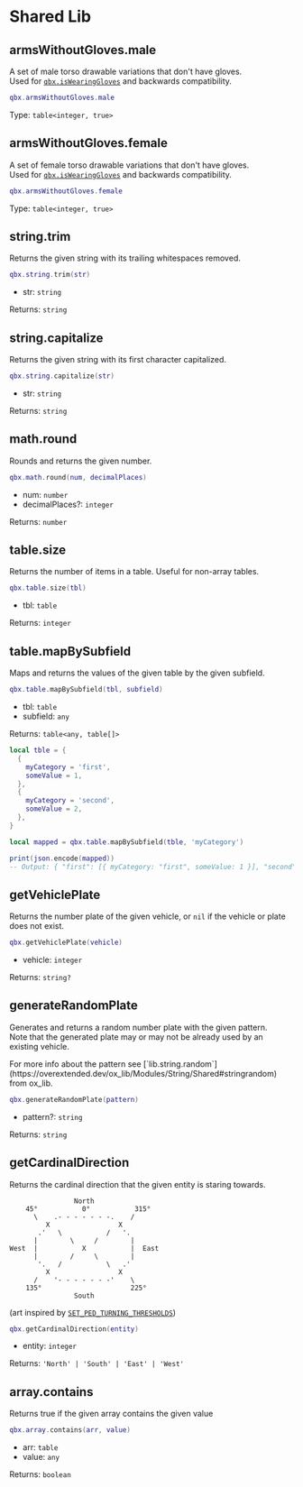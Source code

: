 
# Shared Lib

## armsWithoutGloves.male

A set of male torso drawable variations that don't have gloves. \
Used for [`qbx.isWearingGloves`](./client#iswearinggloves) and backwards compatibility.

```lua
qbx.armsWithoutGloves.male
```

Type: `table<integer, true>`

## armsWithoutGloves.female

A set of female torso drawable variations that don't have gloves. \
Used for [`qbx.isWearingGloves`](./client#iswearinggloves) and backwards compatibility.

```lua
qbx.armsWithoutGloves.female
```

Type: `table<integer, true>`

## string.trim

Returns the given string with its trailing whitespaces removed.

```lua
qbx.string.trim(str)
```

- str: `string`

Returns: `string`

## string.capitalize

Returns the given string with its first character capitalized.

```lua
qbx.string.capitalize(str)
```

- str: `string`

Returns: `string`

## math.round

Rounds and returns the given number.

```lua
qbx.math.round(num, decimalPlaces)
```

- num: `number`
- decimalPlaces?: `integer`

Returns: `number`

## table.size

Returns the number of items in a table. Useful for non-array tables.

```lua
qbx.table.size(tbl)
```

- tbl: `table`

Returns: `integer`

## table.mapBySubfield

Maps and returns the values of the given table by the given subfield.

```lua
qbx.table.mapBySubfield(tbl, subfield)
```

- tbl: `table`
- subfield: `any`

Returns: `table<any, table[]>`

```lua
local tble = {
  {
    myCategory = 'first',
    someValue = 1,
  },
  {
    myCategory = 'second',
    someValue = 2,
  },
}

local mapped = qbx.table.mapBySubfield(tble, 'myCategory')

print(json.encode(mapped))
-- Output: { "first": [{ myCategory: "first", someValue: 1 }], "second": [{ myCategory: "second", someValue: 2 }] }
```

## getVehiclePlate

Returns the number plate of the given vehicle, or `nil` if the vehicle or plate does not exist.

```lua
qbx.getVehiclePlate(vehicle)
```

- vehicle: `integer`

Returns: `string?`

## generateRandomPlate

Generates and returns a random number plate with the given pattern. \
Note that the generated plate may or may not be already used by an existing vehicle.

<Callout type='info'>
  For more info about the pattern see [`lib.string.random`](https://overextended.dev/ox_lib/Modules/String/Shared#stringrandom) from ox_lib.
</Callout>

```lua
qbx.generateRandomPlate(pattern)
```

- pattern?: `string`

Returns: `string`

## getCardinalDirection

Returns the cardinal direction that the given entity is staring towards.

```
                North
    45°           0°           315°
      \    .- - - - - - -.    /
         X                 X
       .'   \           /   '.
      |        \     /        |
West  |           X           |  East
      |        /     \        |
       '.   /           \   .'
         X                 X
      /    '- - - - - - -'    \
    135°                      225°
                South
```

(art inspired by [`SET_PED_TURNING_THRESHOLDS`](https://github.com/citizenfx/fivem/blob/0b61c93a3308360ea70d443398eab17f47453e11/code/components/extra-natives-five/src/PedExtraNatives.cpp#L390-L400))

```lua
qbx.getCardinalDirection(entity)
```

- entity: `integer`

Returns: `'North' | 'South' | 'East' | 'West'`

## array.contains

Returns true if the given array contains the given value

```lua
qbx.array.contains(arr, value)
```

- arr: `table`
- value: `any`

Returns: `boolean`
